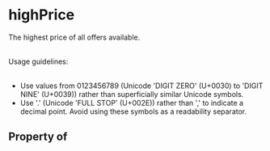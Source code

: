 # highPrice

The highest price of all offers available.<br/><br/>

Usage guidelines:<br/><br/>

<ul>
<li>Use values from 0123456789 (Unicode 'DIGIT ZERO' (U+0030) to 'DIGIT NINE' (U+0039)) rather than superficially similar Unicode symbols.</li>
<li>Use '.' (Unicode 'FULL STOP' (U+002E)) rather than ',' to indicate a decimal point. Avoid using these symbols as a readability separator.</li>
</ul>

## Property of



